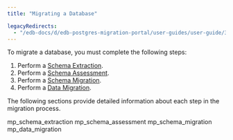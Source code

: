 ```yaml
---
title: "Migrating a Database"

legacyRedirects:
  - "/edb-docs/d/edb-postgres-migration-portal/user-guides/user-guide/3.0.1/mp_migrating_database.html"
---
```


<div id="mp_migrating_database" class="registered_link"></div>

To migrate a database, you must complete the following steps:

1.  Perform a [Schema Extraction](01_mp_schema_extraction/#mp_schema_extraction).
2.  Perform a [Schema Assessment](02_mp_schema_assessment/#mp_schema_assessment).
3.  Perform a [Schema Migration](03_mp_schema_migration/#mp_schema_migration).
4.  Perform a [Data Migration](04_mp_data_migration/#mp_data_migration).

The following sections provide detailed information about each step in the migration process.

<div class="toctree" maxdepth="3">

mp_schema_extraction mp_schema_assessment mp_schema_migration mp_data_migration

</div>
